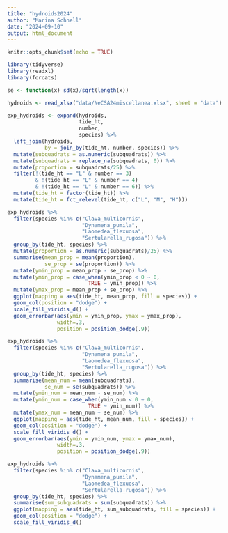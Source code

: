 ```yaml
---
title: "hydroids2024"
author: "Marina Schnell"
date: "2024-09-10"
output: html_document
---
```


```r
knitr::opts_chunk$set(echo = TRUE)
```

```r
library(tidyverse)
library(readxl)
library(forcats)

se <- function(x) sd(x)/sqrt(length(x))
```

```r
hydroids <- read_xlsx("data/NeCSA24miscellanea.xlsx", sheet = "data")
```

```r

exp_hydroids <- expand(hydroids,
                       tide_ht,
                       number,
                       species) %>%
  left_join(hydroids,
            by = join_by(tide_ht, number, species)) %>%
  mutate(subquadrats = as.numeric(subquadrats)) %>%
  mutate(subquadrats = replace_na(subquadrats, 0)) %>%
  mutate(proportion = subquadrats/25) %>%
  filter(!(tide_ht == "L" & number == 3)
         & !(tide_ht == "L" & number == 4)
         & !(tide_ht == "L" & number == 6)) %>%
  mutate(tide_ht = factor(tide_ht)) %>%
  mutate(tide_ht = fct_relevel(tide_ht, c("L", "M", "H")))

```

```r

exp_hydroids %>%
  filter(species %in% c("Clava_multicornis",
                        "Dynamena_pumila",
                        "Laomedea_flexuosa",
                        "Sertularella_rugosa")) %>%
  group_by(tide_ht, species) %>%
  mutate(proportion = as.numeric(subquadrats)/25) %>%
  summarise(mean_prop = mean(proportion),
            se_prop = se(proportion)) %>%
  mutate(ymin_prop = mean_prop - se_prop) %>%
  mutate(ymin_prop = case_when(ymin_prop < 0 ~ 0,
                          TRUE ~ ymin_prop)) %>%
  mutate(ymax_prop = mean_prop + se_prop) %>% 
  ggplot(mapping = aes(tide_ht, mean_prop, fill = species)) +
  geom_col(position = "dodge") +
  scale_fill_viridis_d() +
  geom_errorbar(aes(ymin = ymin_prop, ymax = ymax_prop),
                width=.3,
                position = position_dodge(.9))
```

```r
exp_hydroids %>%
  filter(species %in% c("Clava_multicornis",
                        "Dynamena_pumila",
                        "Laomedea_flexuosa",
                        "Sertularella_rugosa")) %>%
  group_by(tide_ht, species) %>%
  summarise(mean_num = mean(subquadrats),
            se_num = se(subquadrats)) %>%
  mutate(ymin_num = mean_num - se_num) %>%
  mutate(ymin_num = case_when(ymin_num < 0 ~ 0,
                          TRUE ~ ymin_num)) %>%
  mutate(ymax_num = mean_num + se_num) %>% 
  ggplot(mapping = aes(tide_ht, mean_num, fill = species)) +
  geom_col(position = "dodge") +
  scale_fill_viridis_d() +
  geom_errorbar(aes(ymin = ymin_num, ymax = ymax_num),
                width=.3,
                position = position_dodge(.9))
```

```r
exp_hydroids %>%
  filter(species %in% c("Clava_multicornis",
                        "Dynamena_pumila",
                        "Laomedea_flexuosa",
                        "Sertularella_rugosa")) %>%
  group_by(tide_ht, species) %>%
  summarise(sum_subquadrats = sum(subquadrats)) %>%
  ggplot(mapping = aes(tide_ht, sum_subquadrats, fill = species)) +
  geom_col(position = "dodge") +
  scale_fill_viridis_d()
```
